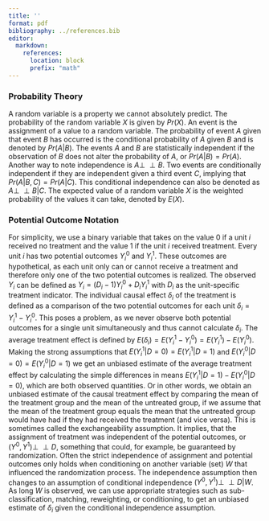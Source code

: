 ```yaml
---
title: ''
format: pdf
bibliography: ../references.bib
editor:
  markdown:
    references: 
      location: block
      prefix: "math"
---
```


### Probability Theory {#sec-prob}

A random variable is a property we cannot absolutely predict. The probability of the random variable $X$ is given by $Pr(X)$. An event is the assignment of a value to a random variable. The probability of event $A$ given that event $B$ has occurred is the conditional probability of $A$ given $B$ and is denoted by $Pr(A|B)$. The events $A$ and $B$ are statistically independent if the observation of $B$ does not alter the probability of $A$, or $Pr(A|B) = Pr(A)$. Another way to note independence is $A \perp \!\!\! \perp  B$. Two events are conditionally independent if they are independent given a third event $C$, implying that $Pr(A|B,C) = Pr(A|C)$. This conditional independence can also be denoted as $A \perp \!\!\! \perp  B|C$. The expected value of a random variable $X$ is the weighted probability of the values it can take, denoted by $E(X)$.

### Potential Outcome Notation {#sec-po}

For simplicity, we use a binary variable that takes on the value 0 if a unit $i$ received no treatment and the value 1 if the unit $i$ received treatment. Every unit $i$ has two potential outcomes $Y_i^0$ and $Y_i^1$. These outcomes are hypothetical, as each unit only can or cannot receive a treatment and therefore only one of the two potential outcomes is realized. The observed $Y_i$ can be defined as $Y_i = (D_i-1)Y_i^0 + D_iY_i^1$ with $D_i$ as the unit-specific treatment indicator. The individual causal effect $\delta_i$ of the treatment is defined as a comparison of the two potential outcomes for each unit $\delta_i = Y_i^1 - Y_i^0$. This poses a problem, as we never observe both potential outcomes for a single unit simultaneously and thus cannot calculate $\delta_i$. The average treatment effect is defined by $E(\delta_i) = E(Y_i^1 - Y_i^0) = E(Y_i^1) - E(Y_i^0)$. Making the strong assumptions that $E(Y_i^1|D = 0) = E(Y_i^1|D = 1)$ and $E(Y_i^0|D = 0) = E(Y_i^0|D = 1)$ we get an unbiased estimate of the average treatment effect by calculating the simple differences in means $E(Y_i^1|D = 1) - E(Y_i^0|D = 0)$, which are both observed quantities. Or in other words, we obtain an unbiased estimate of the causal treatment effect by comparing the mean of the treatment group and the mean of the untreated group, if we assume that the mean of the treatment group equals the mean that the untreated group would have had if they had received the treatment (and vice versa). This is sometimes called the exchangeability assumption. It implies, that the assignment of treatment was independent of the potential outcomes, or $(Y^0, Y^1)\perp \!\!\! \perp D$, something that could, for example, be guaranteed by randomization. Often the strict independence of assignment and potential outcomes only holds when conditioning on another variable (set) $W$ that influenced the randomization process. The independence assumption then changes to an assumption of conditional independence $(Y^0, Y^1)\perp \!\!\! \perp D | W$. As long $W$ is observed, we can use appropriate strategies such as sub-classification, matching, reweighting, or conditioning, to get an unbiased estimate of $\delta_i$ given the conditional independence assumption.
